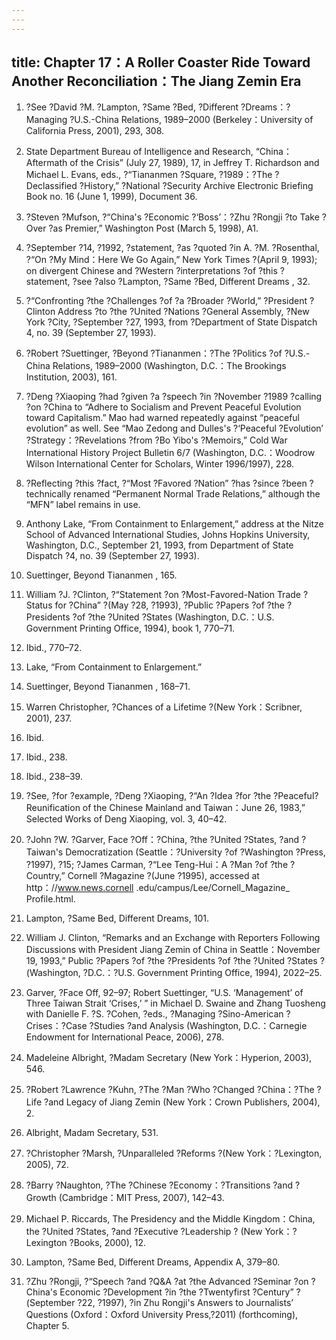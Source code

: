 ```yaml
---
---
---
```

title: Chapter 17：A Roller Coaster Ride Toward Another Reconciliation：The Jiang Zemin Era
---




1. ?See ?David ?M. ?Lampton, ?Same ?Bed, ?Different ?Dreams：?Managing ?U.S.-China Relations, 1989–2000 (Berkeley：University of California Press, 2001), 293, 308.

2. State Department Bureau of Intelligence and Research, “China：Aftermath of the Crisis” (July 27, 1989), 17, in Jeffrey T. Richardson and Michael L. Evans, eds., ?“Tiananmen ?Square, ?1989：?The ?Declassified ?History,” ?National ?Security Archive Electronic Briefing Book no. 16 (June 1, 1999), Document 36.

3. ?Steven ?Mufson, ?“China's ?Economic ?‘Boss’：?Zhu ?Rongji ?to Take ?Over ?as Premier,” Washington Post (March 5, 1998), A1.

4. ?September ?14, ?1992, ?statement, ?as ?quoted ?in A. ?M. ?Rosenthal, ?“On ?My Mind：Here We Go Again,” New York Times ?(April 9, 1993); on divergent Chinese and ?Western ?interpretations ?of ?this ?statement, ?see ?also ?Lampton, ?Same ?Bed, Different Dreams , 32.

5. ?“Confronting ?the ?Challenges ?of ?a ?Broader ?World,” ?President ?Clinton Address ?to ?the ?United ?Nations ?General Assembly, ?New York ?City, ?September ?27, 1993, from ?Department of State Dispatch 4, no. 39 (September 27, 1993).



6. ?Robert ?Suettinger, ?Beyond ?Tiananmen：?The ?Politics ?of ?U.S.-China Relations, 1989–2000 (Washington, D.C.：The Brookings Institution, 2003), 161.

7. ?Deng ?Xiaoping ?had ?given ?a ?speech ?in ?November ?1989 ?calling ?on ?China to “Adhere to Socialism and Prevent Peaceful Evolution toward Capitalism.” Mao had warned repeatedly against “peaceful evolution” as well. See “Mao Zedong and Dulles's ?‘Peaceful ?Evolution’ ?Strategy：?Revelations ?from ?Bo Yibo's ?Memoirs,” Cold War International History Project Bulletin 6/7 (Washington, D.C.：Woodrow Wilson International Center for Scholars, Winter 1996/1997), 228.

8. ?Reflecting ?this ?fact, ?“Most ?Favored ?Nation” ?has ?since ?been ?technically renamed “Permanent Normal Trade Relations,” although the “MFN” label remains in use.

9. Anthony Lake, “From Containment to Enlargement,” address at the Nitze School of Advanced International Studies, Johns Hopkins University, Washington, D.C., September 21, 1993, from Department of State Dispatch ?4, no. 39 (September 27, 1993).

10. Suettinger, Beyond Tiananmen , 165.

11. William ?J. ?Clinton, ?“Statement ?on ?Most-Favored-Nation Trade ?Status for ?China” ?(May ?28, ?1993), ?Public ?Papers ?of ?the ?Presidents ?of ?the ?United ?States (Washington, D.C.：U.S. Government Printing Office, 1994), book 1, 770–71.

12. Ibid., 770–72.

13. Lake, “From Containment to Enlargement.”

14. Suettinger, Beyond Tiananmen , 168–71.

15. Warren Christopher, ?Chances of a Lifetime ?(New York：Scribner, 2001), 237.

16. Ibid.

17. Ibid., 238.

18. Ibid., 238–39.

19. ?See, ?for ?example, ?Deng ?Xiaoping, ?“An ?Idea ?for ?the ?Peaceful?Reunification of the Chinese Mainland and Taiwan：June 26, 1983,” Selected Works of Deng Xiaoping, vol. 3, 40–42.

20. ?John ?W. ?Garver, Face ?Off：?China, ?the ?United ?States, ?and ?Taiwan's Democratization (Seattle：?University ?of ?Washington ?Press, ?1997), ?15; ?James Carman, ?“Lee Teng-Hui：A ?Man ?of ?the ?Country,” Cornell ?Magazine ?(June ?1995), accessed at http：//www.news.cornell .edu/campus/Lee/Cornell_Magazine_ Profile.html.

21. Lampton, ?Same Bed, Different Dreams, 101.

22. William J. Clinton, “Remarks and an Exchange with Reporters Following Discussions with President Jiang Zemin of China in Seattle：November 19, 1993,” Public ?Papers ?of ?the ?Presidents ?of ?the ?United ?States ?(Washington, ?D.C.：?U.S. Government Printing Office, 1994), 2022–25.

23. Garver, ?Face Off, 92–97; Robert Suettinger, “U.S. ‘Management’ of Three Taiwan Strait ‘Crises,’ ” in Michael D. Swaine and Zhang Tuosheng with Danielle F. ?S. ?Cohen, ?eds., ?Managing ?Sino-American ?Crises：?Case ?Studies ?and Analysis (Washington, D.C.：Carnegie Endowment for International Peace, 2006), 278.

24. Madeleine Albright, ?Madam Secretary (New York：Hyperion, 2003), 546.

25. ?Robert ?Lawrence ?Kuhn, ?The ?Man ?Who ?Changed ?China：?The ?Life ?and Legacy of Jiang Zemin (New York：Crown Publishers, 2004), 2.

26. Albright, Madam Secretary, 531.

27. ?Christopher ?Marsh, ?Unparalleled ?Reforms ?(New York：?Lexington, 2005), 72.

28. ?Barry ?Naughton, ?The ?Chinese ?Economy：?Transitions ?and ?Growth (Cambridge：MIT Press, 2007), 142–43.

29. Michael P. Riccards, The Presidency and the Middle Kingdom：China, the ?United ?States, ?and ?Executive ?Leadership ? (New York：?Lexington ?Books, 2000), 12.

30. Lampton, ?Same Bed, Different Dreams, Appendix A, 379–80.

31. ?Zhu ?Rongji, ?“Speech ?and ?Q&A ?at ?the Advanced ?Seminar ?on ?China's Economic ?Development ?in ?the ?Twentyfirst ?Century” ?(September ?22, ?1997), ?in Zhu Rongji's Answers to Journalists’ Questions (Oxford：Oxford University Press,?2011) (forthcoming), Chapter 5.